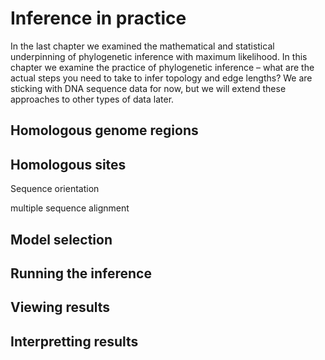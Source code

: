 # Inference in practice

In the last chapter we examined the mathematical and statistical underpinning of phylogenetic inference with maximum likelihood. In this chapter we examine the practice of phylogenetic inference -- what are the actual steps you need to take to infer topology and edge lengths? We are sticking with DNA sequence data for now, but we will extend these approaches to other types of data later.

## Homologous genome regions

## Homologous sites

Sequence orientation

multiple sequence alignment


## Model selection


## Running the inference

## Viewing results

## Interpretting results

